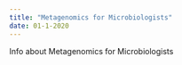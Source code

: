 ```yaml
---
title: "Metagenomics for Microbiologists"
date: 01-1-2020
---
```


Info about Metagenomics for Microbiologists
